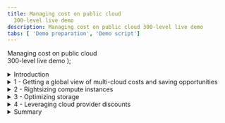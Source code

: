 ```yaml
---
title: Managing cost on public cloud
  300-level live demo
description: Managing cost on public cloud 300-level live demo
tabs: [ 'Demo preparation', 'Demo script']
---
```


  <span>
    Managing cost on public cloud <br/> 300-level live demo
  </span> );



<span id="top"></span>

<details>
<summary>Introduction</summary>
<br/>

Gen-Z bank is a financial services platform catering primarily to millennials. The bank has just wrapped up its cloud migration initiative. All mission-critical workloads were successfully lifted-and-shifted to either AWS or Azure. However, this transition has resulted in higher cloud costs than expected, and their monthly cloud bills have been getting regular executive attention. The CIO has formed a new FinOps team to address the issue.

<br/>

In this demo, I’ll show you how the IBM Turbonomic platform helps the FinOps team at Gen-Z bank control their cloud costs.

<br/>

The demo is divided into four sections:

<br/>

1. Getting a global view of multi-cloud costs and saving opportunities <br/>
2. Rightsizing compute instances <br/>
3. Optimizing storage volumes <br/>
4. Leveraging cloud provider discounts <br/>

<br/>

Let’s start with some basics. In the public cloud (pay-as-you-go) model, the total spend is calculated by multiplying the resources you're consuming by the rate you're paying. Therefore, cloud cost savings can be realized by either reducing consumption or lowering your rate.

<br/>

Let’s look at how Turbonomic can help with both.

<br/>

**[Go to top](#top)**

</details>

<details>

<summary>1 - Getting a global view of multi-cloud costs and saving opportunities</summary>

<br/>

| **1.1** | **Get visibility into the cloud deployment** |
| :--- | :--- |
| **Narration** | Before the bank can do any cost optimization, they must get a global view into their workloads. Turbonomic automatically creates a service graph that models the dynamic relationships of the workloads and their dependent infrastructure layers. This provides a full stack view from the application down to all the dependent cloud resources. <br/><br/> Let's look at the cloud view. |
| **Action** &nbsp; 1.1.1 | After logging in to the **Turbonomic** instance, select the **CLOUD** view and point out the categories of entites. <br/><br/><img src="https://raw.githubusercontent.com/ibm-garage-tsa/platinum-demos/master/src/pages/300-watson-aiops-managing-cost-on-public-cloud/images/1-1-3-A.png" width="700" /> |
| **Narration** | There are three categories of entities: <br/><br/> • Entities that represent the *application workload* (1) <br/> • Entities that represent the *supporting infrastructure*, such as containers and virtual machines (2) <br/> • Entities related to the *public cloud*, such as Regions and Availability Zones (3) <br/><br/> Since the bank is dealing with the cloud, let’s start by examining the 'Region' entity. A Region is a logical grouping of physical data centers (Zones) that are in close geographical proximity. A 'Region' is comprised of one or more of these Zones. A 'Zone' represents an Availability Zone in your public cloud account or subscription. In the language of public clouds, a Zone is a data center. <br/><br/> The current service view shows there are 90 Regions and 173 Availability Zones. |
| **Action** &nbsp; 1.1.2 | Select the **Region** entity. <br/><br/><img src="https://raw.githubusercontent.com/ibm-garage-tsa/platinum-demos/master/src/pages/300-watson-aiops-managing-cost-on-public-cloud/images/1-1-2-a.jpg" width="300" /> |
| **Narration** | Let’s get a high-level understanding of the geographical spread of the bank's workloads across these 90 Regions. |
| **Action** &nbsp; 1.1.3 | Click **LIST OF REGIONS**. <br/><br/><img src="https://raw.githubusercontent.com/ibm-garage-tsa/platinum-demos/master/src/pages/300-watson-aiops-managing-cost-on-public-cloud/images/1-1-5-A.png" width="400" /> |
| **Narration** | This chart lists out the 90 Regions from both AWS and Azure, along with the workloads running in a given region. Let’s take a look at the AWS workloads. |
| **Action** &nbsp; 1.1.4 | Click the **FILTER** icon. <br/><br/><img src="https://raw.githubusercontent.com/ibm-garage-tsa/platinum-demos/master/src/pages/300-watson-aiops-managing-cost-on-public-cloud/images/1-1-4.png" width="100" /> |
| **Action** &nbsp; 1.1.5 | Set the filter to: **Cloud Provider** (1), **equals** (2), and **AWS** (3). Click **APPLY** (4). <br/><br/><img src="https://raw.githubusercontent.com/ibm-garage-tsa/platinum-demos/master/src/pages/300-watson-aiops-managing-cost-on-public-cloud/images/1-1-7-A.png" width="800" /> |
| **Action** &nbsp; 1.1.6 | Point out the workloads. <br/><br/><img src="https://raw.githubusercontent.com/ibm-garage-tsa/platinum-demos/master/src/pages/300-watson-aiops-managing-cost-on-public-cloud/images/1-1-8-A.png" width="800" /> |
| **Narration** | We see that most workloads are concentrated primarily in three regions: US East Ohio (1), US East Northern Virginia (2), and US West Oregon (3). There are also several regions that contain minimal to zero workloads running. This information is important because it can help the bank make decisions about consolidating workloads in a given region and purchasing pre-paid volume discounts, such as regional or zonal reserved instances, for maximum financial benefit. |
| **Action** &nbsp; 1.1.7 | Click **X** to exit the **Cloud:  Regions** view. <br/><br/><img src="https://raw.githubusercontent.com/ibm-garage-tsa/platinum-demos/master/src/pages/300-watson-aiops-managing-cost-on-public-cloud/images/1-1-6.png" width="50" /> |
| **Narration** | Now that we're back in the default global Cloud view, let’s examine the various summary charts. |

<br/>

| **1.2** | **Identify the top accounts** |
| :--- | :--- |
| **Narration** | Before the bank can make any cloud cost optimization decisions, they must understand several aspects of the cloud deployment. Their cloud environment is highly dynamic. Turbonomic dynamically synthesizes a set of useful executive dashboards that help the bank better focus their cost optimization efforts. Doing this manually and continuously is unscalable and highly inefficient. <br/><br/> Let’s take a look at some of these charts. |
| **Action** &nbsp; 1.2.1 | In the **EA - Development** row of the **Top Accounts** chart, point out the values under the **30-Day Cost** (1) and **Potential Savings** (2) columns. <br/><br/> <InlineNotification><strong>NOTE</strong>: Since this is a live application, you may not see the same view. In any case, select the row that has both the <strong>30-Day Cost</strong> and <strong>Potential Savings</strong> columns populated. </InlineNotification> <br/> <img src="https://raw.githubusercontent.com/ibm-garage-tsa/platinum-demos/master/src/pages/300-watson-aiops-managing-cost-on-public-cloud/images/1-2-1-A.png" width="700" /> |
| **Narration** | The 'Top Accounts' chart lists the bank's most utilized public cloud accounts and their estimated monthly costs. Taking the recommended actions can result in a large potential savings (10% in the case of this demo, but it could easily be substantially more). Saving 10-30% in a large-scale cloud environment can yield huge savings. |
| **Action** &nbsp; 1.2.2 | In the **Potential Savings** chart, point out the **total potential monthly savings** (1) inside the donut chart and the **breakdown** list (2). <br/><br/> <InlineNotification><strong>NOTE</strong>: The numbers may be small in this case, as this is a demo environment.</InlineNotification> <br/> <img src="https://raw.githubusercontent.com/ibm-garage-tsa/platinum-demos/master/src/pages/300-watson-aiops-managing-cost-on-public-cloud/images/1-2-2-B.png" width="600" /> |
| **Narration** | The number inside the donut chart provides the bank an estimate of the total potential monthly savings. In the breakdown on the right, we see that the bulk of these savings can be realized by: A) rightsizing compute instances, B) buying reserved instances, C) rightsizing storage capacity, and D) eliminating waste. <br/><br/> Let’s take a closer look. |

**[Go to top](#top)**

</details>

<details>

<summary>2 - Rightsizing compute instances</summary>

<br/>

| **2.1** | **Analyze a rightsizing (downsizing) recommendation** |
| :--- | :--- |
| **Narration** | Compute resources are often the biggest line item on a cloud bill – they can total as much as 50%. Hence, it makes sense that the bank starts their FinOps initiative by optimizing their compute resources. In the language of Turbonomic, optimizing compute resources and scaling virtual machines mean the same thing. Lift-and-shift cloud migration strategies typically employ the legacy on-prem model of grossly oversizing their resources. The elastic scaling of the cloud, however, now enables the ability to continuously balance capacity and demand in real time, yielding higher cost efficiency. <br/><br/> Let’s start by exploring the potential savings that can be realized by scaling virtual machines. |
| **Action** &nbsp; 2.1.1 | Click **SHOW ALL** on the **Potential Savings** chart. <br/><br/><img src="https://raw.githubusercontent.com/ibm-garage-tsa/platinum-demos/master/src/pages/300-watson-aiops-managing-cost-on-public-cloud/images/2-1-1-A.png" width="450" /> |
| **Action** &nbsp; 2.1.2 | Select **Virtual Machines** under the **SCALE** category, and point out the details in the **Potential Savings** chart. <br/><br/><img src="https://raw.githubusercontent.com/ibm-garage-tsa/platinum-demos/master/src/pages/300-watson-aiops-managing-cost-on-public-cloud/images/2-1-2-A.png" width="1000" /> |
| **Narration** | This table categorizes the specific actions that need to be executed for the bank to realize their potential savings. Notice the savings actions are classified into three categories: <br/><br/> • Scale (1): Identifies cost reductions that can be achieved by addressing overprovisioning of compute instances, storage volumes, and PaaS resources (i.e., database servers) <br/> • Delete (2): Provides recommendations to get rid of unattached storage (i.e., storage that is not being used) <br/> • Buy (3): Recommends the purchase of highly-discounted reserved instances to further reduce total costs <br/><br/> In this view, the 'Total Savings' (4) represents the cost reduction the bank can gain by accepting and executing all the recommended 'Scale Virtual Machines' actions. <br/><br/> Let’s examine the details behind the first virtual machine scaling action. |
| **Action** &nbsp; 2.1.3 | Click **DETAILS** on the first row. <br/><br/> <InlineNotification><strong>NOTE</strong>: Since this is a live application, the first row in your view may not look exactly the same. </InlineNotification> <br/><img src="https://raw.githubusercontent.com/ibm-garage-tsa/platinum-demos/master/src/pages/300-watson-aiops-managing-cost-on-public-cloud/images/2-1-3-A.png" width="800" /> |
| **Action** &nbsp; 2.1.4 | Point out the **Action Details**. <br/><br/> <InlineNotification><strong>NOTE</strong>: Do <strong>NOT</strong> click the <strong>EXECUTE ACTION</strong> button, as this is a shared demo environment.</InlineNotification> <br/><img src="https://raw.githubusercontent.com/ibm-garage-tsa/platinum-demos/master/src/pages/300-watson-aiops-managing-cost-on-public-cloud/images/2-1-4-A.png" width="800" /> |
| **Narration** | The current instance [*m5.4xlarge EC2*] is highly underutilized based on the observation period (1). Turbonomic makes a recommendation to scale down to a different instance [*r5a.2xlarge*] (2). If this action is taken, the instance utilization will increase from 16% to 31.6% (3), and there will be no change in the memory utilization (4). Making the recommended change will decrease the on-demand price (5) and on-demand monthly cost (6). This would result in an approximate savings of $230.57 for this one instance (7). <br/><br/> Based on this, the bank can easily extrapolate a total savings based on the scale of their deployment. It is also important to note that the potential savings are on the on-demand price. Later in the demo, we will explore how this price can be further optimized by leveraging programmatic discounts like reservations. <br/><br/> The 'Execute Action' button demonstrates the ability of the Turbonomic platform to execute the recommendations natively from the platform. This provides the IT Ops teams the convenience to act immediately and realize cost savings instantaneously. Moreover, it enhances operational efficiency by avoiding the need to jump between disparate tools and management consoles to implement a cost savings recommendation. |
| **Action** &nbsp; 2.1.5 | Click **X** to exit the Action Details page. <br/><br/> <img src="https://raw.githubusercontent.com/ibm-garage-tsa/platinum-demos/master/src/pages/300-watson-aiops-managing-cost-on-public-cloud/images/2-1-5-A.png" width="800" /> |
| **Narration** | These cost optimization calculations need to be performed in real time across large-scale deployments at CPU speed. Manual operator-driven optimization processes are unable to keep up and do not scale. <br/><br/> Moreover, cloud service providers keep introducing new instance families to improve capabilities and price performance. The Turbonomic platform keeps abreast of these innovations and adds them to its analytics engine, providing the bank with updated recommendations based on the lastest cloud offerings. <br/><br/> Let’s shift gears and look at storage cost optimization. |

**[Go to top](#top)**

</details>

<details>

<summary>3 - Optimizing storage</summary>

<br/>

| **3.1** | **Get a global view of storage consumption** |
| :--- | :--- |
| **Narration** | There are three forms of cloud storage: object storage, file storage, and block storage. The bank's cost optimization effort focuses on block storage, which functions like an external disk to the compute instance and provides low-latency state management for cloud workloads. <br/><br/> At a general level, there are two categories of block storage: solid state drives (SDDs) and hard disk drives (HDDs). SDDs are good for low-latency, heavy IOPS types of workloads, whereas HDDs are good for high throughput sequential workloads. <br/><br/> When choosing a storage service, it is important for the bank to make these selections based on the workload characteristics at hand. Oftentimes: <br/><br/> 1.	Compute instances are stopped, but the storage volumes are forgotten. This results in orphaned volumes, which then results in residual and accumulating waste. <br/> 2. Storage services are grossly overprovisioned. <br/> 3. The storage choices are not compatible with workload characteristics, and this results in suboptimal performance and cost overruns. <br/><br/> Let’s start exploring the storage optimization opportunities in this environment. |
| **Action** &nbsp; 3.1.1 | Point out the **Volume** entity. <br/><br/><img src="https://raw.githubusercontent.com/ibm-garage-tsa/platinum-demos/master/src/pages/300-watson-aiops-managing-cost-on-public-cloud/images/3-1-1-A.jpg" width="300" /> |
| **Narration** | By looking at the Volume entity in the global supply chain, we can see that there are about 1000 storage volumes in this environment. Based on the proportion of green vs. red vs. yellow, the bank can see that about half of the environment is operating correctly, but there are also significant opportunities to improve the performance and cost efficiency of storage. Let’s drill down to better understand these cost reduction opportunities. |
| **Action** &nbsp; 3.1.2 | Click the **Volume** entity. <br/><br/><img src="https://raw.githubusercontent.com/ibm-garage-tsa/platinum-demos/master/src/pages/300-watson-aiops-managing-cost-on-public-cloud/images/3-1-1-A.jpg" width="300" /> |
| **Action** &nbsp; 3.1.3 | Point out the **Storage Summary** chart. <br/><br/><img src="https://raw.githubusercontent.com/ibm-garage-tsa/platinum-demos/master/src/pages/300-watson-aiops-managing-cost-on-public-cloud/images/3-1-2-A.png" width="450" /> |
| **Narration** | The Storage Summary chart shows the number of volumes (1), total monthly cost of these volumes (2), and potential monthly savings that can be realized (3). The Unattached Storage bar (4) shows that close to 30% of storage is unused. <br/><br/> Let’s take a deeper look at which specific volumes can be reclaimed. |

<br/>

| **3.2** | **Reclaim waste** |
| :--- | :--- |
| **Action** &nbsp; 3.2.1 | On the **Potential Savings** chart, click **SHOW ALL**. <br/><br/><img src="https://raw.githubusercontent.com/ibm-garage-tsa/platinum-demos/master/src/pages/300-watson-aiops-managing-cost-on-public-cloud/images/3-2-1-A.png" width="500" /> |
| **Action** &nbsp; 3.2.2 | In the **Potential Savings** panel, click **Volumes** under the **DELETE** action category. <br/><br/> <InlineNotification><strong>NOTE</strong>: Do <strong>NOT</strong> click the <strong>EXECUTE ACTIONS</strong> button, as this is a shared demo environment.</InlineNotification> <br/><br/><img src="https://raw.githubusercontent.com/ibm-garage-tsa/platinum-demos/master/src/pages/300-watson-aiops-managing-cost-on-public-cloud/images/3-2-2-A.png" width="800" /> |
| **Narration** | The chart mentions the specific volumes that are unattached, including the number of days it has been unattached. Volumes that are unattached for many days are good candidates to reclaim and gain some savings. The data for each cloud provider appears on a separate tab. Here, the savings that can be obtained from Azure is double that of AWS. The chart also computes the bank's total savings, assuming they take all the recommended actions. |
| **Action** &nbsp; 3.2.3 | On the **AWS** tab, select the first row which has a volume unattached for 14 days (1), and click the corresponding **DETAILS** button (2). <br/><br/> <InlineNotification><strong>NOTE</strong>: Do <strong>NOT</strong> click the <strong>EXECUTE ACTIONS</strong> button, as this is a shared demo environment.</InlineNotification> <br/><br/><img src="https://raw.githubusercontent.com/ibm-garage-tsa/platinum-demos/master/src/pages/300-watson-aiops-managing-cost-on-public-cloud/images/3-2-3-A.png" width="800" /> |
| **Action** &nbsp; 3.2.4 | Point out the **Action Details** panel. <br/><br/> <InlineNotification><strong>NOTE</strong>: Do <strong>NOT</strong> click the <strong>EXECUTE ACTION</strong> button, as this is a shared demo environment.</InlineNotification> <br/><br/><img src="https://raw.githubusercontent.com/ibm-garage-tsa/platinum-demos/master/src/pages/300-watson-aiops-managing-cost-on-public-cloud/images/3-2-4.png" width="800" /> |
| **Narration** | The Action Details panel provides supporting details behind the recommendation. It also shows whether the action can be taken immediately, whether downtime is required, and whether the action is manually reversible once taken. |
| **Action** &nbsp; 3.2.5 | Click **X** to close the **Action Details** panel. <br/><br/><img src="https://raw.githubusercontent.com/ibm-garage-tsa/platinum-demos/master/src/pages/300-watson-aiops-managing-cost-on-public-cloud/images/3-2-5-A.png" width="200" /> |
| **Narration** | Let’s examine the bank's cost savings opportunities from moving volumes to alternate storage tiers that are a better fit for the workloads at hand. |

<br/>

| **3.3** | **Select the right type of storage for the workloads** |
| :--- | :--- |
| **Narration** | The bank needs to choose the right storage volume for their workloads. Capacity and performance are two fundamental factors around which these choices should be made. We will see how even if wrong initial choices are made, the Turbonomic platform will detect these optimization and cost-reduction opportunities using its continuous feedback loop. |
| **Action** &nbsp; 3.3.1 | Under the **SCALE** action category, select **Volumes**. <br/><br/><img src="https://raw.githubusercontent.com/ibm-garage-tsa/platinum-demos/master/src/pages/300-watson-aiops-managing-cost-on-public-cloud/images/3-3-1-A.png" width="800" /> |
| **Narration** | We can immediately see the various scale options, along with the bank's projected savings if either, all, or each recommended action is taken. |
| **Action** &nbsp; 3.3.2 | Click **DETAILS** on the first row. <br/><br/> <InlineNotification><strong>NOTE</strong>: Do <strong>NOT</strong> click the <strong>EXECUTE ACTION</strong> button, as this is a shared demo environment.</InlineNotification> <br/><br/><img src="https://raw.githubusercontent.com/ibm-garage-tsa/platinum-demos/master/src/pages/300-watson-aiops-managing-cost-on-public-cloud/images/3-3-2-A.png" width="800" /> |
| **Action** &nbsp; 3.3.3 | Point out the **Action Details** panel. <br/><br/> <InlineNotification><strong>NOTE</strong>: Do <strong>NOT</strong> click the <strong>EXECUTE ACTION</strong> button, as this is a shared demo environment.</InlineNotification> <br/><br/><img src="https://raw.githubusercontent.com/ibm-garage-tsa/platinum-demos/master/src/pages/300-watson-aiops-managing-cost-on-public-cloud/images/3-3-3-A.png" width="800" /> |
| **Narration** | This particular volume is underutilized from an IOPS and throughput perspective. Based on the actual utilization pattern of this workload, the analytics show that this workload does not need an SSD and that the performance requirements of the workload can be met with a cheaper magnetic disk. This workload does not need the provisioned 5000 IOPS and can get by with a much lower 500 IOPS and an overprovisioning of as much as 10X. The analytics also compute the projected cost savings, as represented on the panel. |
| **Action** &nbsp; 3.3.4 | Click **X** to close the **Action Details** panel. <br/><br/><img src="https://raw.githubusercontent.com/ibm-garage-tsa/platinum-demos/master/src/pages/300-watson-aiops-managing-cost-on-public-cloud/images/3-3-4-A.png" width="800" /> |
| **Action** &nbsp; 3.3.5 | Click **X** to close the **Potential Savings** panel. <br/><br/><img src="https://raw.githubusercontent.com/ibm-garage-tsa/platinum-demos/master/src/pages/300-watson-aiops-managing-cost-on-public-cloud/images/3-3-5-A.jpg" width="800" /> |
| **Narration** | Not all workloads are the same. Transaction workloads that do a lot of I/O and require low latency are best suited for SSD-based storage. On the other hand, sequentially oriented workloads, such as log processing or streaming workloads, are better suited for HDD-based storage. <br/><br/> By analyzing and understanding their workload data access patterns, the bank can make cost-efficient trade-offs on storage choices, such as storage type, capacity, and IOPS. Automatically executing the platform-derived cost optimization actions using an automation policy enables the bank to realize the savings at the earliest. |

**[Go to top](#top)**

</details>

<details>

<summary>4 - Leveraging cloud provider discounts</summary>

<br/>

| **4.1** | **Understand current pre-paid commitments** |
| :--- | :--- |
| **Narration** | We've seen two primary ways in which the bank can reduce consumption: proactively eliminating waste and rightsizing capacity. In a pay-as-you-go cloud model, this directly impacts the usage levels and therefore has a direct consequence on the cloud bill. However, recall that the other side to this cloud spend equation is the rate for these resources. <br/><br/> All cloud providers offer discounts (up to 70% of the on-demand prices) in exchange for commitments of usage. These discounts can greatly reduce the rates, and it is financially beneficial for the bank to run as many workloads under these discounts. Since these are commitments, any unused capacity will be lost. <br/><br/> Keeping track of reservations, monitoring utilization levels, and planning for additional purchases require strong and continuous governance. Doing all this across a growing multi-cloud environment cannot be easily done manually. <br/><br/> Let’s look at how the Turbonomic platform can serve as a decision-support tool when dealing with pre-paid capacity. As always, the first step to rate optimization is to get visibility into existing pre-paid reservations. |
| **Action** &nbsp; 4.1.1 | On the global cloud view, click **SHOW ALL** in the **Discount Inventory** chart. <br/><br/><img src="https://raw.githubusercontent.com/ibm-garage-tsa/platinum-demos/master/src/pages/300-watson-aiops-managing-cost-on-public-cloud/images/4-1-1-A.png" width="300" /> |
| **Action** &nbsp; 4.1.2 | Point out the **Discount Inventory** details. <br/><br/><img src="https://raw.githubusercontent.com/ibm-garage-tsa/platinum-demos/master/src/pages/300-watson-aiops-managing-cost-on-public-cloud/images/4-1-2.png" width="800" /> |
| **Narration** | The Discount Inventory table shows the bank's discounted pricing commitments with their cloud providers. Each cloud provider is on a separate tab. Let's explore the AWS Reserved Instances tab. <br/><br/> Above the table, we can see the total number of reserved instances, monthly cost, and monthly savings. In the table, each row represents an individual reservation, and the columns show the basic information about the RI - all discovered from the bank's cloud provider. <br/><br/> At a high level, we can see which accounts own the reservation, the instance type covered by this reservation, and other details, such as whether it is a standard or convertible RI. The 'Est. Savings' and 'Effective Cost' columns are very helpful to quantify the bank's ROI from purchasing these reserved instances. |
| **Action** &nbsp; 4.1.3 | Click **X** to close the **Discount Inventory** details table. <br/><br/><img src="https://raw.githubusercontent.com/ibm-garage-tsa/platinum-demos/master/src/pages/300-watson-aiops-managing-cost-on-public-cloud/images/4-1-3-A.png" width="800" /> |

<br/>

| **4.2** | **Examine utilization levels of existing discounts** |
| :--- | :--- |
| **Narration** | When used properly, reserved instances can deliver up to 70% off on-demand prices. Reserved instances that aren't consumed during the commitment period are forfeited. Hence, an awareness of what reservations the bank owns and how well they are utilized is necessary to maximize their ROI. Let’s take a look at RI utilization. |
| **Action** &nbsp; 4.2.1 | In the **Discount Utilization** chart, hover over the **AWS RI** data point on the black vertical line. <br/><br/><img src="https://raw.githubusercontent.com/ibm-garage-tsa/platinum-demos/master/src/pages/300-watson-aiops-managing-cost-on-public-cloud/images/4-2-1-A.png" width="600" /> |
| **Narration** | The graph shows the bank's reservation utilization data pulled from their cloud providers. Data points to the left of the vertical line represent historical data, while data points to the right are projections into the future. AWS uses Normalized Factor Units (NFU), and Azure uses ratios as a uniform unit of measure of compute capacity to help combine and compare capacity across different instance types. <br/><br/> The graph shows current utilization at around 8% and Azure at around 73%. As part of the optimization process, it is projected that reservation utilization levels will increase to 60% and 90% for AWS and Azure respectively. <br/><br/> Recall the bank's underlying goal here is to maximize the utilization of their inventory and cover as many workloads as possible. In this way, they can take advantage of these highly discounted prices and reduce their total cost of ownership. |

<br/>

| **4.3** | **Explore the additional RI purchase recommendations** |
| :--- | :--- |
| **Action** &nbsp; 4.3.1 | In the **Recommended RI Purchases** chart, click **SHOW ALL**. <br/><br/><img src="https://raw.githubusercontent.com/ibm-garage-tsa/platinum-demos/master/src/pages/300-watson-aiops-managing-cost-on-public-cloud/images/4-3-1-A.png" width="300" /> |
| **Action** &nbsp; 4.3.2 | Click **DETAILS** on the first row for additional information. <br/><br/><img src="https://raw.githubusercontent.com/ibm-garage-tsa/platinum-demos/master/src/pages/300-watson-aiops-managing-cost-on-public-cloud/images/4-3-2-A.png" width="800" /> |
| **Narration** | Reservations require a commitment and cost money. An all-upfront reservation provides the largest return, but it requires the full payment at the time of purchase. This is a bit contrary to the pay-as-you-go cloud model. However, over the committed term of one or three years, Turbonomic computes the break-even point, which is the time when the amortized cost of reserved instances will be better than paying the on-demand prices. |
| **Action** &nbsp; 4.3.3 | Point out the **Action Details** panel. <br/><br/><img src="https://raw.githubusercontent.com/ibm-garage-tsa/platinum-demos/master/src/pages/300-watson-aiops-managing-cost-on-public-cloud/images/4-3-3.png" width="800" /> |
| **Narration** | Based on its analysis of the existing workloads, Turbonomic makes recommendations to purchase additional reserved instances to increase coverage of workloads that can run at highly discounted prices. <br/><br/> When configuring Turbonomic, the bank needs to set up a purchase profile indicating their preferences. Those preferences are then taken into account when making the recommendations on RI terms, such as one or three years, or RI class, such as standard or convertible. <br/><br/> The bank's estimated savings from purchasing these discounts can be as much as 42%. |
| **Action** &nbsp; 4.3.4 | Click **X** to close the **Action Details** panel. <br/><br/><img src="https://raw.githubusercontent.com/ibm-garage-tsa/platinum-demos/master/src/pages/300-watson-aiops-managing-cost-on-public-cloud/images/4-3-4-A.png" width="800" /> |
| **Action** &nbsp; 4.3.5 | Click **X** to close the **Reserved Instances** panel. <br/><br/><img src="https://raw.githubusercontent.com/ibm-garage-tsa/platinum-demos/master/src/pages/300-watson-aiops-managing-cost-on-public-cloud/images/4-3-5-A.jpg" width="800" /> |

**[Go to top](#top)**

</details>

<details>

<summary>Summary</summary>

<br/>

In this demo, we've seen how the Turbonomic platform helps the FinOps team at Gen-Z bank control their cloud costs. While cost optimization is important, it should not be done at the expense of application performance. Gen-Z can leverage the Turbonomic platform to get a deeper visibility into their cloud deployment. They can use platform-generated analytics to identify and eliminate waste, optimize compute instances, right-fit storage layer architectural choices, and automate the execution of these analytics where appropriate - to ensure their deployments are always available, performant, and cost-optimized.

<br/>

Thank you for attending today’s presentation.

<br/>

**[Go to top](#top)**

</details>
